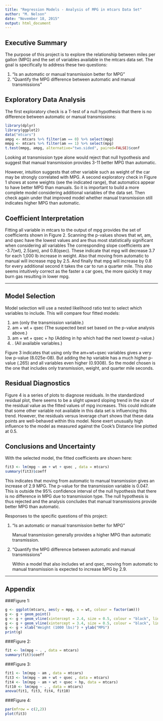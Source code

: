 ```yaml
---
title: "Regression Models - Analysis of MPG in mtcars Data Set"
author: "M. Nelson"
date: "November 18, 2015"
output: html_document
---
```


## Executive Summary
The purpose of this project is to explore the relationship between miles per gallon (MPG) and the set of variables available in the mtcars data set. The goal is specifically to address these two questions:

1) "Is an automatic or manual transmission better for MPG"
2) "Quantify the MPG difference between automatic and manual transmissions"

## Exploratory Data Analysis
The first exploratory check is a T-test of a null hypothesis that there is no difference between automatic or manual transmissions:
```r
library(dplyr)
library(ggplot2)
data("mtcars")
ampg <- mtcars %>% filter(am == 0) %>% select(mpg)
mmpg <- mtcars %>% filter(am == 1) %>% select(mpg)
t.test(mmpg, ampg, alternative="two.sided", paired=FALSE)$conf
```

Looking at transmission type alone would reject that null hypothesis and suggest that manual transmission provides 3-11 better MPG than automatic.

However, intuition suggests that other variable such as weight of the car may be strongly correlated with MPG. A second exploratory check in Figure 1 shows at some weights (see the indicated range), that automatics appear to have better MPG than manuals. So it is important to build a more complete model considering additional variables of the data set. Then check again under that improved model whether manual transmission still indicates higher MPG than automatic.

## Coefficient Interpretation
Fitting all variable in mtcars to the output of mpg provides the set of coefficients shown in Figure 2. Scanning the p-values shows that wt, am, and qsec have the lowest values and are thus most statistically significant when considering all variables The corresponding slope coefficients are -3.7(wt), 2.5(am), and 0.8(qsec). These indicate that mpg will decrease 3.7 for each 1,000 lb increase in weight. Also that moving from automatic to manual will increase mpg by 2.5. And finally that mpg will increase by 0.8 for every additional second it takes the car to run a quarter mile. This also seems intuitively correct as the faster a car goes, the more quickly it may burn gas resulting in lower mpg.

***

## Model Selection
Model selection will use a nested likelihood ratio test to select which variables to include. This will compare four fitted models:

1) am (only the transmission variable.)
2) am + wt + qsec (The suspected best set based on the p-value analysis above.)
3) am + wt + qsec + hp (Adding in hp which had the next lowest p-value.)
4) . (All available variables.)

Figure 3 indicates that using only the am+wt+qsec variables gives a very low p-value (8.025e-08). But adding the hp variable has a much higher p-value (.265) and all variables even higher (0.9308). So the model chosen is the one that includes only transmission, weight, and quarter mile seconds.

## Residual Diagnostics
Figure 4 is a series of plots to diagnose residuals. In the standardized residual plot, there seems to be a slight upward sloping trend in the size of the residual value as the fitted values of mpg increases. This could indicate that some other variable not available in this data set is influencing this trend. However, the residuals versus leverage chart shows that these data points are well-behaved within this model. None exert unusually high influence to the model as measured against the Cook's Distance line plotted at 0.5. 

## Conclusions and Uncertainty
With the selected model, the fitted coefficients are shown here:
```r
fit3 <- lm(mpg ~ am + wt + qsec , data = mtcars)
summary(fit3)$coeff
```
This indicates that moving from automatic to manual transmission gives an increase of 2.9 MPG. The p-value for the transmission variable is 0.047. This is outside the 95% confidence interval of the null hypothesis that there is no difference in MPG due to transmission type. The null hypothesis is thus rejected and the analysis concludes that manual transmissions provide better MPG than automatic.

Responses to the specific questions of this project:

1) "Is an automatic or manual transmission better for MPG"

    Manual transmission generally provides a higher MPG than automatic transmission.

2) "Quantify the MPG difference between automatic and manual transmissions"

    Within a model that also includes wt and qsec, moving from automatic to manual transmission is expected to increase MPG by 2.9.

***

## Appendix
###Figure 1:

```r
g <- ggplot(mtcars, aes(y = mpg, x = wt, colour = factor(am)))
g <- g + geom_point()
g <- g + geom_vline(xintercept = 2.4, size = 0.5, colour = "black", linetype = 3)
g <- g + geom_vline(xintercept = 3.4, size = 0.5, colour = "black", linetype = 3)
g <- g + xlab("Weight (1000 lbs)") + ylab("MPG")
print(g)
```

###Figure 2:

```r
fit <- lm(mpg ~ . , data = mtcars)
summary(fit)$coeff
```


###Figure 3:

```r
fit1 <- lm(mpg ~ am , data = mtcars)
fit3 <- lm(mpg ~ am + wt + qsec , data = mtcars)
fit4 <- lm(mpg ~ am + wt + qsec + hp, data = mtcars)
fit10 <- lm(mpg ~ . , data = mtcars)
anova(fit1, fit3, fit4, fit10)
```


###Figure 4:

```r
par(mfrow = c(2,2))
plot(fit3)
```



